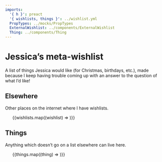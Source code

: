 ```yaml
---
imports:
  '{ h }': preact
  '{ wishlists, things }': ../wishlist.yml
  PropTypes: ../mocks/PropTypes
  ExternalWishlist: ../components/ExternalWishlist
  Thing: ../components/Thing
---
```

# Jessica’s meta-wishlist
A list of things Jessica would like (for Christmas, birthdays, etc.), made because I keep having trouble coming up with an answer to the question of what I’d like!

## Elsewhere
Other places on the internet where I have wishlists.
<ul>
  {{wishlists.map((wishlist) => <ExternalWishlist list={wishlist} />)}}
</ul>

## Things
Anything which doesn’t go on a list elsewhere can live here.
<ul>
  {{things.map((thing) => <Thing thing={thing} />)}}
</ul>

